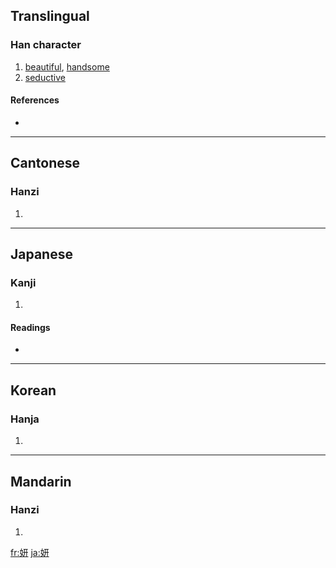 {{see|姸}}
==Translingual==

===Han character===
{{Han char|rn=38|rad=女|as=06|sn=9|four=4144<sub>0</sub>|canj=女一廿 (VMT)}}

# [[beautiful]], [[handsome]]
# [[seductive]]

====References====
* {{Han ref|kx=0256.090|dkj=06075|dj=0520.080|hdz=21029.070|uh=598D|ud=22925|bh=A7B0|bd=42928}}

----

==Cantonese==

===Hanzi===
{{yue-hanzi|jyut=|y=yin4}}

# {{defn|Cantonese}}

----

==Japanese==

===Kanji===
{{ja-kanji|grade=|rs=女06}}

# {{defn|Japanese}}

====Readings====
* {{ja-readings|on=[[けん]] (ken), [[げん]] (gen)|kun=[[うつくしい]] (utsukushii)}}

----

==Korean==

===Hanja===
{{ko-hanja|hangeul=연|rv=yeon|mr=yŏn}}

# {{defn|Korean}}

----

==Mandarin==

===Hanzi===
{{cmn-hanzi|pin=[[yán]] ([[yan2]])|wg=yen<sup>2</sup>}}

# {{defn|Mandarin}}

[[fr:妍]]
[[ja:妍]]